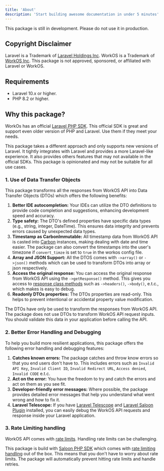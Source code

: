 ```yaml
---
title: 'About'
description: 'Start building awesome documentation in under 5 minutes'
---
```


<Warning>This package is still in development. Please do not use it in production.</Warning>

## Copyright Disclaimer

Laravel is a Trademark of [Laravel Holdings Inc](https://laravel.com/trademark). WorkOS is a Trademark of [WorkOS Inc](https://workos.com). This package is not approved, sponsored, or affiliated with Laravel or WorkOS.

## Requirements

- Laravel 10.x or higher.
- PHP 8.2 or higher.

## Why this package?

WorkOs has an official [Laravel PHP SDK](https://github.com/workos/workos-php-laravel). This official SDK is great and support even older version of PHP and Laravel. Use them if they meet your needs.

This package takes a different approach and only supports new versions of Laravel. It tightly integrates with Laravel and provides a more Laravel-like experience. It also provides others features that may not available in the official SDKs. This package is opinionated and may not be suitable for all use cases.

### 1. Use of Data Transfer Objects

This package transforms all the responses from WorkOS API into Data Transfer Objects (DTOs) which offers the following benefits:

1. **Better IDE autocompletion:** Your IDEs can utilize the DTO definitions to provide code completion and suggestions, enhancing development speed and accuracy.
2. **Type safety:** The DTO's defined properties have specific data types (e.g., string, integer, DateTime). This ensures data integrity and prevents errors caused by unexpected data types.
3. **Timestamp as CarbonImmutable:** All timestamp data from WorkOS API is casted into [Carbon](https://github.com/briannesbitt/Carbon) instances, making dealing with date and time easier. The package can also convert the timestamps into the user's timezone if `convert_timze` is set to `true` in the workos config file.
4. **Array and JSON Support:**  All the DTOS comes with `->array()` or `->json()` methods which can be used to transform DTOs into array or json respectively.
5. **Access the original response:** You can access the original response from WorkOS API using the `->getResponse()` method. This gives you access to [response class methods](https://docs.saloon.dev/the-basics/responses) such as `->headers()`, `->body()`, e.t.c., which makes is easy to debug.
6. **Readonly DTOs properties:** The DTOs properties are read-only. This helps to prevent intentional or accidental property value modification.

<Note>The DTOs have only be used to transform the responses from WorkOS API. The package does not use DTOs to transform WorkOS API request inputs. You should validate this data in your application before calling the API.</Note>


### 2. Better Error Handling and Debugging

To help you build more resilient applications, this package offers the following error handling and debugging features:

1. **Catches known errors:** The package catches and throw know errors so that you end users don't have to. This includes errors such as `Invalid API Key`, `Invalid Client ID`, `Invalid Redirect URL`, `Access denied`, `Invalid CODE` e.t.c.
2. **Act on the error:** You have the freedom to try and catch the errors and act on them as you see fit.
3. **Developer-friendly error messages:** Where possible, the package provides detailed error messages that help you understand what went wrong and how to fix it.
4. **Laravel Telescope:** If you have [Laravel Telescope](https://laravel.com/docs/telescope#main-content) and [Laravel Saloon Plugin](https://docs.saloon.dev/installable-plugins/laravel-integration) installed, you can easily debug the WorkOS API requests and response inside your Laravel application.

### 3. Rate Limiting handling

WorkOS API comes with [rate limits](https://workos.com/docs/reference/rate-limits). Handling rate limits can be challenging.

This package is build with [Saloon PHP SDK](https://docs.saloon.dev/) which comes with [rate limiting handling](https://docs.saloon.dev/installable-plugins/handling-rate-limits) out of the box. This means that you don't have to worry about rate limits. The package will automatically prevent hitting rate limits and handle retries.

